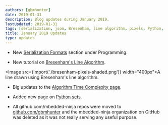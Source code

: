 ```yaml
---
authors: [gbmhunter]
date: 2019-01-31
description: Blog updates during January 2019.
lastUpdated: 2019-01-31
tags: [serialization, json, Bresenham, line algorithm, pixels, Python, sets, mbedded-ninja, GitHub]
title: January 2019 Updates
type: updates
---
```


* New [Serialization Formats](/programming/serialization-formats) section under Programming.

* New tutorial on [Bresenham's Line Algorithm](/programming/algorithms-and-data-structures/bresenhams-line-algorithm).

<Image src={import('./bresenham-pixels-shaded.png')} width="400px">A line drawn using Bresenham's line algorithm.</Image>

* Big updates to the [Algorithm Time Complexity page](/programming/algorithms-and-data-structures/algorithm-time-complexity/).

* Added new page on [Python sets](/programming/languages/python/python-sets/).

* All github.com/mbedded-ninja repos were moved to [github.com/gbmhunter](http://github.com/gbmhunter) and the mbedded-ninja organization on GitHub was deleted as it was not really serving any useful purpose.
